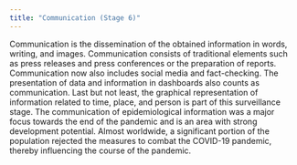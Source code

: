 ```yaml
---
title: "Communication (Stage 6)"
---
```


Communication is the dissemination of the obtained information in words, writing, and images. Communication consists of traditional elements such as press releases and press conferences or the preparation of reports. Communication now also includes social media and fact-checking. The presentation of data and information in dashboards also counts as communication. Last but not least, the graphical representation of information related to time, place, and person is part of this surveillance stage. The communication of epidemiological information was a major focus towards the end of the pandemic and is an area with strong development potential. Almost worldwide, a significant portion of the population rejected the measures to combat the COVID-19 pandemic, thereby influencing the course of the pandemic.

